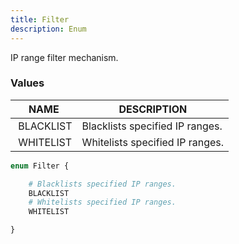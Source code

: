 ```yaml
---
title: Filter
description: Enum
---
```


IP range filter mechanism.

### Values

| NAME | DESCRIPTION |
| - | - |
| BLACKLIST | Blacklists specified IP ranges. |
| WHITELIST | Whitelists specified IP ranges. |
	
```graphql
enum Filter {

	# Blacklists specified IP ranges.
	BLACKLIST
	# Whitelists specified IP ranges.
	WHITELIST

}
```

